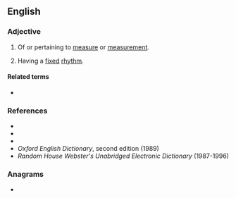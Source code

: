 ==English==

===Adjective===
{{en-adj|-}}

# Of or pertaining to [[measure]] or [[measurement]].
# {{lb|en|music}} Having a [[fixed]] [[rhythm]].

====Related terms====
* {{l|en|mensuration}}

===References===
* {{R:Webster 1828}}
* {{R:Dictionary.com}}
* {{R:Encarta|mensural}}
* ''Oxford English Dictionary'', second edition (1989)
* ''Random House Webster's Unabridged Electronic Dictionary'' (1987-1996)

===Anagrams===
* {{l|en|numerals}}